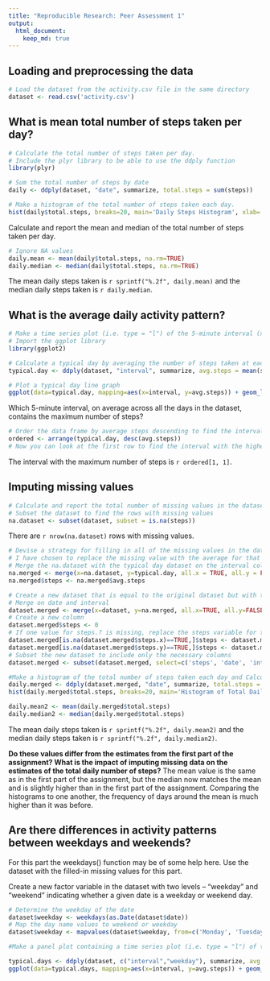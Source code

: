 ```yaml
---
title: "Reproducible Research: Peer Assessment 1"
output: 
  html_document:
    keep_md: true
---
```



## Loading and preprocessing the data
```r
# Load the dataset from the activity.csv file in the same directory
dataset <- read.csv('activity.csv')
```

## What is mean total number of steps taken per day?

```r
# Calculate the total number of steps taken per day.
# Include the plyr library to be able to use the ddply function
library(plyr)

# Sum the total number of steps by date
daily <- ddply(dataset, "date", summarize, total.steps = sum(steps))

# Make a histogram of the total number of steps taken each day.
hist(daily$total.steps, breaks=20, main='Daily Steps Histogram', xlab='Daily Total Steps')
```

Calculate and report the mean and median of the total number of steps taken per day.
```r
# Ignore NA values
daily.mean <- mean(daily$total.steps, na.rm=TRUE)
daily.median <- median(daily$total.steps, na.rm=TRUE)
```
The mean daily steps taken is `r sprintf("%.2f", daily.mean)` and the median daily steps taken is `r daily.median`.

## What is the average daily activity pattern?
```r
# Make a time series plot (i.e. type = "l") of the 5-minute interval (x-axis) and the average number of steps taken, averaged across all days (y-axis)
# Import the ggplot library
library(ggplot2)

# Calculate a typical day by averaging the number of steps taken at each interval
typical.day <- ddply(dataset, "interval", summarize, avg.steps = mean(steps, na.rm=TRUE))

# Plot a typical day line graph
ggplot(data=typical.day, mapping=aes(x=interval, y=avg.steps)) + geom_line() + labs(x='5 Minute Interval', y='Average Steps')
```

Which 5-minute interval, on average across all the days in the dataset, contains the maximum number of steps?
```r
# Order the data frame by average steps descending to find the interval with the most steps
ordered <- arrange(typical.day, desc(avg.steps))
# Now you can look at the first row to find the interval with the highest average number of steps
```
The interval with the maximum number of steps is ```r ordered[1, 1]```.

## Imputing missing values
```r
# Calculate and report the total number of missing values in the dataset (i.e. the total number of rows with NAs)
# Subset the dataset to find the rows with missing values
na.dataset <- subset(dataset, subset = is.na(steps))
```
There are ```r nrow(na.dataset)``` rows with missing values.

```r
# Devise a strategy for filling in all of the missing values in the dataset. The strategy does not need to be sophisticated. For example, you could use the mean/median for that day, or the mean for that 5-minute interval, etc.
# I have chosen to replace the missing value with the average for that 5-minute interval.
# Merge the na.dataset with the typical day dataset on the interval column
na.merged <- merge(x=na.dataset, y=typical.day, all.x = TRUE, all.y = FALSE, by = 'interval')
na.merged$steps <- na.merged$avg.steps

# Create a new dataset that is equal to the original dataset but with the missing data filled in.
# Merge on date and interval
dataset.merged <- merge(x=dataset, y=na.merged, all.x=TRUE, all.y=FALSE, by=c('date','interval'))
# Create a new column
dataset.merged$steps <- 0
# If one value for steps.? is missing, replace the steps variable for the one that is set
dataset.merged[is.na(dataset.merged$steps.x)==TRUE,]$steps <- dataset.merged[is.na(dataset.merged$steps.x)==TRUE,]$steps.y
dataset.merged[is.na(dataset.merged$steps.y)==TRUE,]$steps <- dataset.merged[is.na(dataset.merged$steps.y)==TRUE,]$steps.x
# Subset the new dataset to include only the necessary columns
dataset.merged <- subset(dataset.merged, select=c('steps', 'date', 'interval'))

#Make a histogram of the total number of steps taken each day and Calculate and report the mean and median total number of steps taken per day.
daily.merged <- ddply(dataset.merged, "date", summarize, total.steps = sum(steps))
hist(daily.merged$total.steps, breaks=20, main='Histogram of Total Daily Steps, with NA Replacement')

daily.mean2 <- mean(daily.merged$total.steps)
daily.median2 <- median(daily.merged$total.steps)
```
The mean daily steps taken is `r sprintf("%.2f", daily.mean2)` and the median daily steps taken is `r sprintf("%.2f", daily.median2)`.

**Do these values differ from the estimates from the first part of the assignment? What is the impact of imputing missing data on the estimates of the total daily number of steps?**
The mean value is the same as in the first part of the assignment, but the median now matches the mean and is slightly higher than in the first part of the assignment.  Comparing the histograms to one another, the frequency of days around the mean is much higher than it was before.

## Are there differences in activity patterns between weekdays and weekends?
For this part the weekdays() function may be of some help here. Use the dataset with the filled-in missing values for this part.

Create a new factor variable in the dataset with two levels – “weekday” and “weekend” indicating whether a given date is a weekday or weekend day.
```r
# Determine the weekday of the date
dataset$weekday <- weekdays(as.Date(dataset$date))
# Map the day name values to weekend or weekday
dataset$weekday <- mapvalues(dataset$weekday, from=c('Monday', 'Tuesday', 'Wednesday', 'Thursday', 'Friday', 'Saturday', 'Sunday'), to=c('Weekday', 'Weekday', 'Weekday', 'Weekday', 'Weekday', 'Weekend', 'Weekend'))

#Make a panel plot containing a time series plot (i.e. type = "l") of the 5-minute interval (x-axis) and the average number of steps taken, averaged across all weekday days or weekend days (y-axis).

typical.days <- ddply(dataset, c("interval","weekday"), summarize, avg.steps = mean(steps, na.rm=TRUE))
ggplot(data=typical.days, mapping=aes(x=interval, y=avg.steps)) + geom_line() + facet_wrap(~weekday, ncol=1, nrow=2)

```
